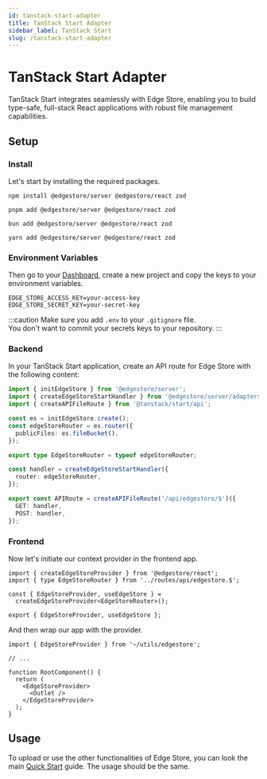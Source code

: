 ```yaml
---
id: tanstack-start-adapter
title: TanStack Start Adapter
sidebar_label: TanStack Start
slug: /tanstack-start-adapter
---
```



# TanStack Start Adapter

TanStack Start integrates seamlessly with Edge Store, enabling you to build type-safe, full-stack React applications with robust file management capabilities.

## Setup

### Install

Let's start by installing the required packages.

<Tabs>
<TabItem value="npm" label="npm">

```shell
npm install @edgestore/server @edgestore/react zod
```

</TabItem>
<TabItem value="pnpm" label="pnpm">

```shell
pnpm add @edgestore/server @edgestore/react zod
```

</TabItem>
<TabItem value="bun" label="bun">

```shell
bun add @edgestore/server @edgestore/react zod
```

</TabItem>
<TabItem value="yarn" label="yarn">

```shell
yarn add @edgestore/server @edgestore/react zod
```

</TabItem>
</Tabs>

### Environment Variables

Then go to your [Dashboard](https://dashboard.edgestore.dev), create a new project and copy the keys to your environment variables.

```shell title=".env"
EDGE_STORE_ACCESS_KEY=your-access-key
EDGE_STORE_SECRET_KEY=your-secret-key
```

:::caution
Make sure you add `.env` to your `.gitignore` file. <br />
You don't want to commit your secrets keys to your repository.
:::

### Backend

In your TanStack Start application, create an API route for Edge Store with the following content:

```ts title="app/routes/api/edgestore.$.ts"
import { initEdgeStore } from '@edgestore/server';
import { createEdgeStoreStartHandler } from '@edgestore/server/adapters/start';
import { createAPIFileRoute } from '@tanstack/start/api';

const es = initEdgeStore.create();
const edgeStoreRouter = es.router({
  publicFiles: es.fileBucket(),
});

export type EdgeStoreRouter = typeof edgeStoreRouter;

const handler = createEdgeStoreStartHandler({
  router: edgeStoreRouter,
});

export const APIRoute = createAPIFileRoute('/api/edgestore/$')({
  GET: handler,
  POST: handler,
});
```

### Frontend

Now let's initiate our context provider in the frontend app.

```tsx title="app/utils/edgestore.ts"
import { createEdgeStoreProvider } from '@edgestore/react';
import { type EdgeStoreRouter } from '../routes/api/edgestore.$';

const { EdgeStoreProvider, useEdgeStore } =
  createEdgeStoreProvider<EdgeStoreRouter>();

export { EdgeStoreProvider, useEdgeStore };
```

And then wrap our app with the provider.

```tsx {0, 6, 8} title="app/routes/__root.tsx"
import { EdgeStoreProvider } from '~/utils/edgestore';

// ...

function RootComponent() {
  return (
    <EdgeStoreProvider>
      <Outlet />
    </EdgeStoreProvider>
  );
}
```

## Usage

To upload or use the other functionalities of Edge Store, you can look the main [Quick Start](../main/quick-start.mdx) guide. The usage should be the same.
